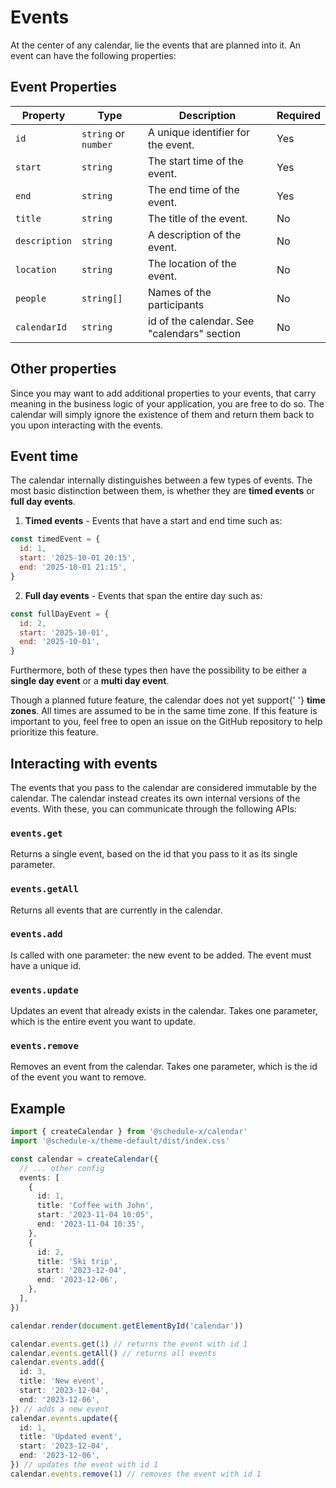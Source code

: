 # Events

At the center of any calendar, lie the events that are planned into it. An
event can have the following properties:

## Event Properties

| Property      | Type                 | Description                                 | Required |
| ------------- | -------------------- | ------------------------------------------- | -------- |
| `id`          | `string` or `number` | A unique identifier for the event.          | Yes      |
| `start`       | `string`             | The start time of the event.                | Yes      |
| `end`         | `string`             | The end time of the event.                  | Yes      |
| `title`       | `string`             | The title of the event.                     | No       |
| `description` | `string`             | A description of the event.                 | No       |
| `location`    | `string`             | The location of the event.                  | No       |
| `people`      | `string[]`           | Names of the participants                   | No       |
| `calendarId`  | `string`             | id of the calendar. See "calendars" section | No       |

## Other properties

Since you may want to add additional properties to your events, that carry meaning in the business logic of your
application, you are free to do so. The calendar will simply ignore the existence of them and return them back to
you upon interacting with the events.

## Event time

The calendar internally distinguishes between a few types of events. The most basic distinction between them, is
whether they are **timed events** or **full day events**.

1. **Timed events** - Events that have a start and end time such as:

```js
const timedEvent = {
  id: 1,
  start: '2025-10-01 20:15',
  end: '2025-10-01 21:15',
}
```

2. **Full day events** - Events that span the entire day such as:

```js
const fullDayEvent = {
  id: 2,
  start: '2025-10-01',
  end: '2025-10-01',
}
```

Furthermore, both of these types then have the possibility to be either a **single day event** or a **multi day event**.


<Callout type="info">
  Though a planned future feature, the calendar does not yet support{' '}
  <b>time zones</b>. All times are assumed to be in the same time zone. If this
  feature is important to you, feel free to open an issue on the GitHub
  repository to help prioritize this feature.
</Callout>

## Interacting with events

The events that you pass to the calendar are considered immutable by the calendar. The calendar instead creates its
own internal versions of the events. With these, you can communicate through the following APIs:

### `events.get`

Returns a single event, based on the id that you pass to it as its single parameter.

### `events.getAll`

Returns all events that are currently in the calendar.

### `events.add`

Is called with one parameter: the new event to be added. The event must have a unique id.

### `events.update`

Updates an event that already exists in the calendar. Takes one parameter, which is the entire event you want to update.

### `events.remove`

Removes an event from the calendar. Takes one parameter, which is the id of the event you want to remove.

## Example

```ts
import { createCalendar } from '@schedule-x/calendar'
import '@schedule-x/theme-default/dist/index.css'

const calendar = createCalendar({
  // ... other config
  events: [
    {
      id: 1,
      title: 'Coffee with John',
      start: '2023-11-04 10:05',
      end: '2023-11-04 10:35',
    },
    {
      id: 2,
      title: 'Ski trip',
      start: '2023-12-04',
      end: '2023-12-06',
    },
  ],
})

calendar.render(document.getElementById('calendar'))

calendar.events.get(1) // returns the event with id 1
calendar.events.getAll() // returns all events
calendar.events.add({
  id: 3,
  title: 'New event',
  start: '2023-12-04',
  end: '2023-12-06',
}) // adds a new event
calendar.events.update({
  id: 1,
  title: 'Updated event',
  start: '2023-12-04',
  end: '2023-12-06',
}) // updates the event with id 1
calendar.events.remove(1) // removes the event with id 1
```
